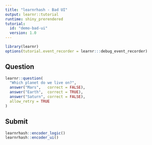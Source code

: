 ```yaml
---
title: "learnrhash - Bad UI"
output: learnr::tutorial
runtime: shiny_prerendered
tutorial:
  id: "demo-bad-ui"
  version: 1.0
---
```


```r
library(learnr)
options(tutorial.event_recorder = learnr:::debug_event_recorder)
```

## Question

```r
learnr::question(
  "Which planet do we live on?",
  answer("Mars",   correct = FALSE),
  answer("Earth",  correct = TRUE),
  answer("Saturn", correct = FALSE),
  allow_retry = TRUE
)
```

## Submit

<!-- 
encoder_ui is in the wrong chunk - cannot be in a chunk with 
context="server".

See demo_min.Rmd for the correct formatting.
-->

```r
learnrhash::encoder_logic()
learnrhash::encoder_ui()
```

